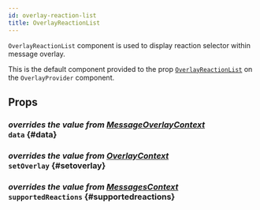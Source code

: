 ```yaml
---
id: overlay-reaction-list
title: OverlayReactionList
---
```



`OverlayReactionList` component is used to display reaction selector within message overlay.

This is the default component provided to the prop [`OverlayReactionList`](./overlay-provider.mdx#overlayreactionlist) on the `OverlayProvider` component.

## Props

### <div class="label description">_overrides the value from [MessageOverlayContext](../../../ui-components/contexts/message-overlay-context#data)_</div> `data` {#data}

<MessageOverlayContextData />

### <div class="label description">_overrides the value from [OverlayContext](../../../ui-components/contexts/overlay-context#setoverlay)_</div> `setOverlay` {#setoverlay}

<SetOverlay />

### <div class="label description">_overrides the value from [MessagesContext](../../../ui-components/contexts/messages-context#supportedreactions)_</div> `supportedReactions` {#supportedreactions}

<SupportedReactions />
